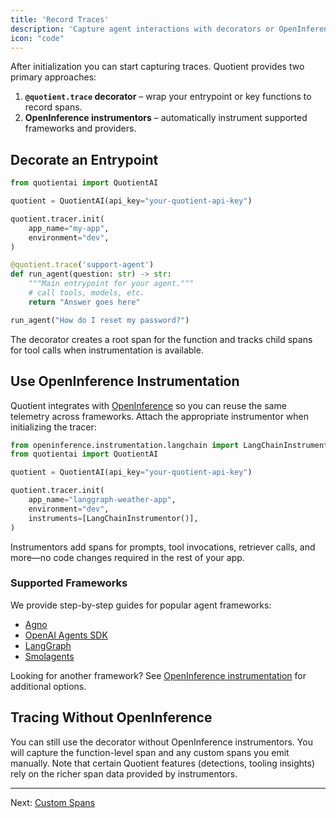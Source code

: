 ```yaml
---
title: 'Record Traces'
description: 'Capture agent interactions with decorators or OpenInference instrumentors.'
icon: "code"
---
```


After initialization you can start capturing traces. Quotient provides two primary approaches:

1. **`@quotient.trace` decorator** – wrap your entrypoint or key functions to record spans.
2. **OpenInference instrumentors** – automatically instrument supported frameworks and providers.

## Decorate an Entrypoint

```python traced_agent.py
from quotientai import QuotientAI

quotient = QuotientAI(api_key="your-quotient-api-key")

quotient.tracer.init(
    app_name="my-app",
    environment="dev",
)

@quotient.trace('support-agent')
def run_agent(question: str) -> str:
    """Main entrypoint for your agent."""
    # call tools, models, etc.
    return "Answer goes here"

run_agent("How do I reset my password?")
```

The decorator creates a root span for the function and tracks child spans for tool calls when instrumentation is available.

## Use OpenInference Instrumentation

Quotient integrates with [OpenInference](https://github.com/Arize-ai/openinference) so you can reuse the same telemetry across frameworks. Attach the appropriate instrumentor when initializing the tracer:

```python with_instrumentor.py
from openinference.instrumentation.langchain import LangChainInstrumentor
from quotientai import QuotientAI

quotient = QuotientAI(api_key="your-quotient-api-key")

quotient.tracer.init(
    app_name="langgraph-weather-app",
    environment="dev",
    instruments=[LangChainInstrumentor()],
)
```

Instrumentors add spans for prompts, tool invocations, retriever calls, and more—no code changes required in the rest of your app.

### Supported Frameworks

We provide step-by-step guides for popular agent frameworks:

* [Agno](../../integrations/agent-frameworks/agno)
* [OpenAI Agents SDK](../../integrations/agent-frameworks/openai-agents-sdk)
* [LangGraph](../../integrations/agent-frameworks/langgraph)
* [Smolagents](../../integrations/agent-frameworks/smolagents)

Looking for another framework? See [OpenInference instrumentation](https://github.com/Arize-ai/openinference/tree/main/python/instrumentation) for additional options.

## Tracing Without OpenInference

You can still use the decorator without OpenInference instrumentors. You will capture the function-level span and any custom spans you emit manually. Note that certain Quotient features (detections, tooling insights) rely on the richer span data provided by instrumentors.

---

Next: [Custom Spans](./custom-spans)